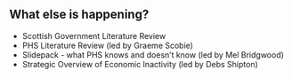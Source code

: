 ## What else is happening?

- Scottish Government Literature Review
- PHS Literature Review (led by Graeme Scobie)
- Slidepack - what PHS knows and doesn't know (led by Mel Bridgwood)
- Strategic Overview of Economic Inactivity (led by Debs Shipton)